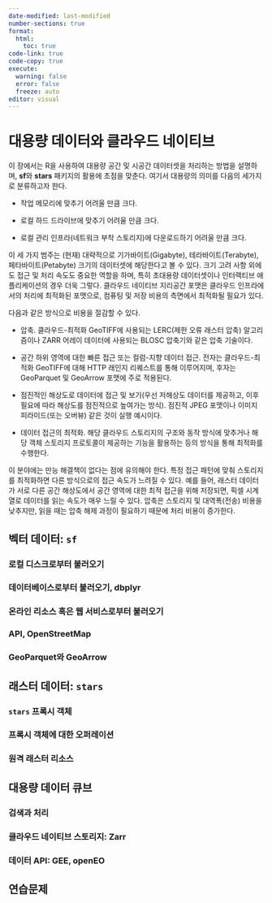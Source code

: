 ```yaml
---
date-modified: last-modified
number-sections: true
format: 
  html: 
    toc: true
code-link: true
code-copy: true
execute: 
  warning: false
  error: false
  freeze: auto
editor: visual
---
```


# 대용량 데이터와 클라우드 네이티브 {#sec-large}

이 장에서는 R을 사용하여 대용량 공간 및 시공간 데이터셋을 처리하는 방법을 설명하며, **sf**와 **stars** 패키지의 활용에 초점을 맞춘다. 여기서 대용량의 의미를 다음의 세가지로 분류하고자 한다.

-   작업 메모리에 맞추기 어려울 만큼 크다.

-   로컬 하드 드라이브에 맞추기 어려울 만큼 크다.

-   로컬 관리 인프라(네트워크 부착 스토리지)에 다운로드하기 어려울 만큼 크다.

이 세 가지 범주는 (현재) 대략적으로 기가바이트(Gigabyte), 테라바이트(Terabyte), 페타바이트(Petabyte) 크기의 데이터셋에 해당한다고 볼 수 있다. 크기 고려 사항 외에도 접근 및 처리 속도도 중요한 역할을 하며, 특히 초대용량 데이터셋이나 인터랙티브 애플리케이션의 경우 더욱 그렇다. 클라우드 네이티브 지리공간 포맷은 클라우드 인프라에서의 처리에 최적화된 포맷으로, 컴퓨팅 및 저장 비용의 측면에서 최적화될 필요가 있다.

다음과 같은 방식으로 비용을 절감할 수 있다.

-   압축. 클라우드-최적화 GeoTIFF에 사용되는 LERC(제한 오류 래스터 압축) 알고리즘이나 ZARR 어레이 데이터에 사용되는 BLOSC 압축기와 같은 압축 기술이다.

-   공간 하위 영역에 대한 빠른 접근 또는 컬럼-지향 데이터 접근. 전자는 클라우드-최적화 GeoTIFF에 대해 HTTP 래인지 리퀘스트를 통해 이루어지며, 후자는 GeoParquet 및 GeoArrow 포맷에 주로 적용된다.

-   점진적인 해상도로 데이터에 접근 및 보기(우선 저해상도 데이터를 제공하고, 이후 필요에 따라 해상도를 점진적으로 높여가는 방식). 점진적 JPEG 포맷이나 이미지 피라미드(또는 오버뷰) 같은 것이 실행 예시이다.

-   데이터 접근의 최적화. 해당 클라우드 스토리지의 구조와 동작 방식에 맞추거나 해당 객체 스토리지 프로토콜이 제공하는 기능을 활용하는 등의 방식을 통해 최적화를 수행한다.

이 분야에는 만능 해결책이 없다는 점에 유의해야 한다. 특정 접근 패턴에 맞춰 스토리지를 최적화하면 다른 방식으로의 접근 속도가 느려질 수 있다. 예를 들어, 래스터 데이터가 서로 다른 공간 해상도에서 공간 영역에 대한 최적 접근을 위해 저장되면, 픽셀 시계열로 데이터를 읽는 속도가 매우 느릴 수 있다. 압축은 스토리지 및 대역폭(전송) 비용을 낮추지만, 읽을 때는 압축 해제 과정이 필요하기 때문에 처리 비용이 증가한다.

## 벡터 데이터: `sf`

### 로컬 디스크로부터 불러오기

### 데이터베이스로부터 불러오기, dbplyr

### 온라인 리소스 혹은 웹 서비스로부터 불러오기

### API, OpenStreetMap

### GeoParquet와 GeoArrow

## 래스터 데이터: `stars`

### `stars` 프록시 객체

### 프록시 객체에 대한 오퍼레이션

### 원격 래스터 리소스

## 대용량 데이터 큐브

### 검색과 처리

### 클라우드 네이티브 스토리지: Zarr

### 데이터 API: GEE, openEO

## 연습문제
